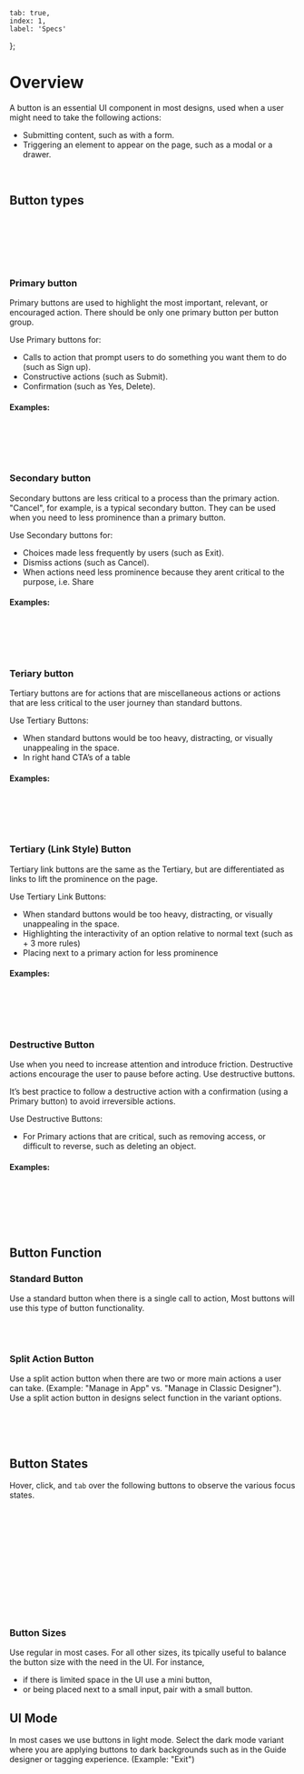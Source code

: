     tab: true,
    index: 1,
    label: 'Specs'
};


# Overview

A button is an essential UI component in most designs, used when a user might need to take the following actions:

-   Submitting content, such as with a form.
-   Triggering an element to appear on the page, such as a modal or a drawer.

<br />

## Button types

<PendoButton label="Button" type="primary" />
&ensp;&ensp;
<PendoButton label="Button" type="secondary" />
&ensp;&ensp;
<PendoButton label="Button" type="tertiary" />
&ensp;&ensp;
<PendoButton label="Button" type="link" />
&ensp;&ensp;
<PendoButton label="Button" type="danger" />

<br /><br /><br />

### Primary button

Primary buttons are used to highlight the most important, relevant, or encouraged action. There should be only one primary button per button group.

Use Primary buttons for:

-   Calls to action that prompt users to do something you want them to do (such as Sign up).
-   Constructive actions (such as Submit).
-   Confirmation (such as Yes, Delete).

#### Examples:

<PendoButton label="Save Changes" type="primary" />
&ensp;&ensp;
<PendoButton label="Manage Features In-App" type="primary" />

<br /><br />

### Secondary button

Secondary buttons are less critical to a process than the primary action. "Cancel", for example, is a typical secondary button. They can be used when you need to less prominence than a primary button.

Use Secondary buttons for:

-   Choices made less frequently by users (such as Exit).
-   Dismiss actions (such as Cancel).
-   When actions need less prominence because they arent critical to the purpose, i.e. Share

#### Examples:

<PendoButton label="Cancel" type="secondary" />
&ensp;&ensp;
<PendoButton label="Skip" type="secondary" />
&ensp;&ensp;
<PendoButton label="Share" type="secondary" />

<br /><br />

### Teriary button

Tertiary buttons are for actions that are miscellaneous actions or actions that are less critical to the user journey than standard buttons.

Use Tertiary Buttons:

-   When standard buttons would be too heavy, distracting, or visually unappealing in the space.
-   In right hand CTA’s of a table

#### Examples:

<PendoButton label="Add More" type="tertiary" />
&ensp;&ensp;
<PendoButton label="Cancel" type="tertiary" />

<br /><br />

### Tertiary (Link Style) Button

Tertiary link buttons are the same as the Tertiary, but are differentiated as links to lift the prominence on the page.

Use Tertiary Link Buttons:

-   When standard buttons would be too heavy, distracting, or visually unappealing in the space.
-   Highlighting the interactivity of an option relative to normal text (such as + 3 more rules)
-   Placing next to a primary action for less prominence

#### Examples:

<PendoButton label="+ 3 More" type="link" />
&ensp;&ensp;
<PendoButton label="How do I Identify Core Events?" type="link" />
&ensp;&ensp;
<PendoButton label="Manage in App" type="link" />

<br /><br />

### Destructive Button

Use when you need to increase attention and introduce friction. Destructive actions encourage the user to pause before acting. Use destructive buttons.

It’s best practice to follow a destructive action with a confirmation (using a Primary button) to avoid irreversible actions.

Use Destructive Buttons:

-   For Primary actions that are critical, such as removing access, or difficult to reverse, such as deleting an object.

#### Examples:

<PendoButton label="Delete Page" type="danger" />
&ensp;&ensp;
<PendoButton label="Exit Without Saving" type="danger" />

<br /><br /><br />

## Button Function

### Standard Button

Use a standard button when there is a single call to action, Most buttons will use this type of button functionality.

<PendoButton label="Manage Pages In App" />

<br /><br />

### Split Action Button

Use a split action button when there are two or more main actions a user can take. (Example: "Manage in App" vs. "Manage in Classic Designer"). Use a split action button in designs select function in the variant options.

<PendoButtonGroup>
    <PendoButton label="Save to Backlog" />
    <PendoButton icon="chevron-down" />
</PendoButtonGroup>

<br /><br /><br />

## Button States

Hover, click, and `tab` over the following buttons to observe the various focus states.

<PendoButton label="Primary" />
<PendoButton label="Primary" disabled />
<br />
<br />
<PendoButton label="Secondary" type="secondary" />
<PendoButton label="Secondary" type="secondary" disabled />
<br />
<br />
<PendoButton label="Tertiary" type="tertiary" />
<PendoButton label="Tertiary" type="tertiary" disabled />
<br />
<br />
<PendoButton label="Link" type="link" />
<PendoButton label="Link" type="link" disabled />
<br />
<br />
<PendoButton label="Destructive" type="danger" />
<PendoButton label="Destructive" type="danger" disabled />
<br />
<br />
<PendoButtonGroup>
    <PendoButton label="Split" disabled />
    <PendoButton icon="chevron-down" />
</PendoButtonGroup>
&ensp;
<PendoButtonGroup>
    <PendoButton label="Split" />
    <PendoButton icon="chevron-down" disabled />
</PendoButtonGroup>

### Button Sizes

Use regular in most cases. For all other sizes, its tpically useful to balance the button size with the need in the UI. For instance,

-   if there is limited space in the UI use a mini button,
-   or being placed next to a small input, pair with a small button.

<PendoButton label="Regular" />
<PendoButton label="Small" size="small" />
<PendoButton label="Mini" size="mini" />

## UI Mode

In most cases we use buttons in light mode. Select the dark mode variant where you are applying buttons to dark backgrounds such as in the Guide designer or tagging experience. (Example: "Exit")
